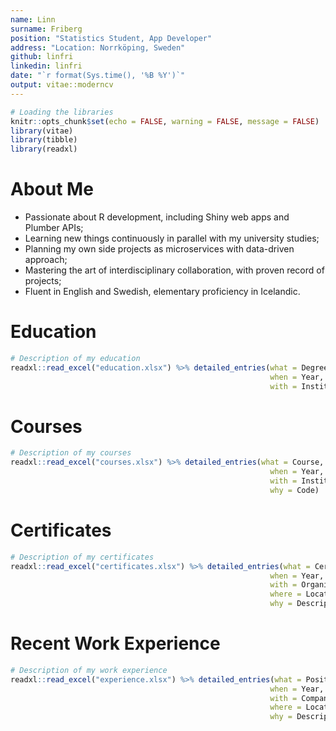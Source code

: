 ```yaml
---
name: Linn
surname: Friberg
position: "Statistics Student, App Developer"
address: "Location: Norrköping, Sweden"
github: linfri
linkedin: linfri
date: "`r format(Sys.time(), '%B %Y')`"
output: vitae::moderncv
---
```


```r
# Loading the libraries
knitr::opts_chunk$set(echo = FALSE, warning = FALSE, message = FALSE)
library(vitae)
library(tibble)
library(readxl)

```

# About Me

 * Passionate about R development, including Shiny web apps and Plumber APIs;
 * Learning new things continuously in parallel with my university studies;
 * Planning my own side projects as microservices with data-driven approach;
 * Mastering the art of interdisciplinary collaboration, with proven record of projects;
 * Fluent in English and Swedish, elementary proficiency in Icelandic.  

\hfill\break

# Education

```r
# Description of my education
readxl::read_excel("education.xlsx") %>% detailed_entries(what = Degree,
                                                          when = Year,
                                                          with = Institution)

```

# Courses

```r
# Description of my courses
readxl::read_excel("courses.xlsx") %>% detailed_entries(what = Course,
                                                          when = Year,
                                                          with = Institution,
                                                          why = Code)

```

\hfill\break

# Certificates

```r
# Description of my certificates
readxl::read_excel("certificates.xlsx") %>% detailed_entries(what = Certificate,
                                                          when = Year,
                                                          with = Organisation,
                                                          where = Location,
                                                          why = Description)

```

\hfill\break

# Recent Work Experience

```r
# Description of my work experience
readxl::read_excel("experience.xlsx") %>% detailed_entries(what = Position,
                                                          when = Year,
                                                          with = Company,
                                                          where = Location,
                                                          why = Description)

```

